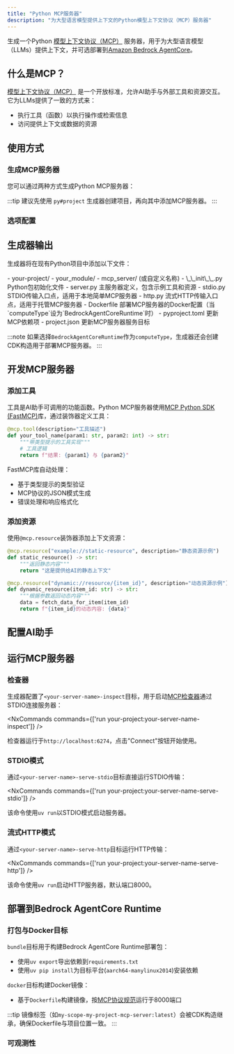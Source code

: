 ```yaml
---
title: "Python MCP服务器"
description: "为大型语言模型提供上下文的Python模型上下文协议（MCP）服务器"
---
```





生成一个Python [模型上下文协议（MCP）](https://modelcontextprotocol.io/) 服务器，用于为大型语言模型（LLMs）提供上下文，并可选部署到[Amazon Bedrock AgentCore](https://docs.aws.amazon.com/bedrock-agentcore/latest/devguide/)。

## 什么是MCP？

[模型上下文协议（MCP）](https://modelcontextprotocol.io/) 是一个开放标准，允许AI助手与外部工具和资源交互。它为LLMs提供了一致的方式来：

- 执行工具（函数）以执行操作或检索信息
- 访问提供上下文或数据的资源

## 使用方式

### 生成MCP服务器

您可以通过两种方式生成Python MCP服务器：

<RunGenerator generator="py#mcp-server" />

:::tip
建议先使用 <Link path="/guides/python-project">`py#project`</Link> 生成器创建项目，再向其中添加MCP服务器。
:::

### 选项配置

<GeneratorParameters generator="py#mcp-server" />

## 生成器输出

生成器将在现有Python项目中添加以下文件：

<FileTree>
  - your-project/
    - your_module/
      - mcp_server/ (或自定义名称)
        - \_\_init\_\_.py Python包初始化文件
        - server.py 主服务器定义，包含示例工具和资源
        - stdio.py STDIO传输入口点，适用于本地简单MCP服务器
        - http.py 流式HTTP传输入口点，适用于托管MCP服务器
        - Dockerfile 部署MCP服务器的Docker配置（当`computeType`设为`BedrockAgentCoreRuntime`时）
    - pyproject.toml 更新MCP依赖项
    - project.json 更新MCP服务器服务目标
</FileTree>

:::note
如果选择`BedrockAgentCoreRuntime`作为`computeType`，生成器还会创建CDK构造用于部署MCP服务器。
:::

## 开发MCP服务器

### 添加工具

工具是AI助手可调用的功能函数。Python MCP服务器使用[MCP Python SDK (FastMCP)](https://github.com/modelcontextprotocol/python-sdk)库，通过装饰器定义工具：

```python
@mcp.tool(description="工具描述")
def your_tool_name(param1: str, param2: int) -> str:
    """带类型提示的工具实现"""
    # 工具逻辑
    return f"结果: {param1} 与 {param2}"
```

FastMCP库自动处理：
- 基于类型提示的类型验证
- MCP协议的JSON模式生成
- 错误处理和响应格式化

### 添加资源

使用`@mcp.resource`装饰器添加上下文资源：

```python
@mcp.resource("example://static-resource", description="静态资源示例")
def static_resource() -> str:
    """返回静态内容"""
    return "这是提供给AI的静态上下文"

@mcp.resource("dynamic://resource/{item_id}", description="动态资源示例")
def dynamic_resource(item_id: str) -> str:
    """根据参数返回动态内容"""
    data = fetch_data_for_item(item_id)
    return f"{item_id}的动态内容: {data}"
```

## 配置AI助手

<Snippet name="mcp/configuration-py" parentHeading="配置AI助手" />

## 运行MCP服务器

### 检查器

生成器配置了`<your-server-name>-inspect`目标，用于启动[MCP检查器](https://github.com/modelcontextprotocol/inspector)通过STDIO连接服务器：

<NxCommands commands={['run your-project:your-server-name-inspect']} />

检查器运行于`http://localhost:6274`，点击"Connect"按钮开始使用。

### STDIO模式

通过`<your-server-name>-serve-stdio`目标直接运行STDIO传输：

<NxCommands commands={['run your-project:your-server-name-serve-stdio']} />

该命令使用`uv run`以STDIO模式启动服务器。

### 流式HTTP模式

通过`<your-server-name>-serve-http`目标运行HTTP传输：

<NxCommands commands={['run your-project:your-server-name-serve-http']} />

该命令使用`uv run`启动HTTP服务器，默认端口8000。

## 部署到Bedrock AgentCore Runtime

<Snippet name="mcp/bedrock-deployment" parentHeading="部署到Bedrock AgentCore Runtime" />

### 打包与Docker目标

`bundle`目标用于构建Bedrock AgentCore Runtime部署包：
- 使用`uv export`导出依赖到`requirements.txt`
- 使用`uv pip install`为目标平台(`aarch64-manylinux2014`)安装依赖

`docker`目标构建Docker镜像：
- 基于`Dockerfile`构建镜像，按[MCP协议规范](https://docs.aws.amazon.com/bedrock-agentcore/latest/devguide/runtime-service-contract.html#mcp-protocol-contract)运行于8000端口

:::tip
镜像标签（如`my-scope-my-project-mcp-server:latest`）会被CDK构造继承，确保Dockerfile与项目位置一致。
:::

### 可观测性

<Snippet name="mcp/observability" parentHeading="可观测性" />